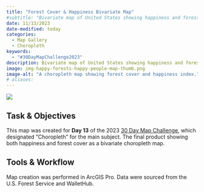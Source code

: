 ```yaml
---
title: "Forest Cover & Happiness Bivariate Map"
#subtitle: "Bivariate map of United States showing happiness and forest cover."
date: 11/13/2023
date-modified: today
categories:
  - Map Gallery
  - Choropleth
keywords:
  - "#30DayMapChallenge2023"
description: Bivariate map of United States showing happiness and forest cover. This bivariate choropleth map shows happiness scores from WalletHub and forest cover values from the U.S. Forest Service for each U.S. state. This creative project was produced for the 2023 30-day map challenge.
image: img-happy-forests-happy-people-map-thumb.png
image-alt: "A choropleth map showing forest cover and happiness index."
# aliases:
---
```


![](img-happy-forests-happy-people-map.png){.cover-image}

## Task & Objectives

This map was created for **Day 13** of the 2023 [30 Day Map Challenge](https://30daymapchallenge.com/), which designated "Choropleth" for the main subject. The final product showing both happiness and forest cover as a bivariate choropleth map.

## Tools & Workflow

Map creation was performed in ArcGIS Pro. Data were sourced from the U.S. Forest Service and WalletHub.
